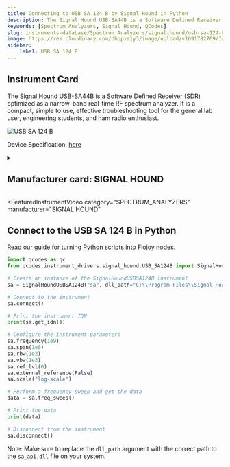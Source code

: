 ```yaml
---
title: Connecting to USB SA 124 B by Signal Hound in Python
description: The Signal Hound USB-SA44B is a Software Defined Receiver (SDR) optimized as a narrow-band real-time RF spectrum analyzer. It is a compact, simple to use, effective troubleshooting tool for the general lab user, engineering students, and ham radio enthusiast.
keywords: [Spectrum Analyzers, Signal Hound, QCodes] 
slug: instruments-database/Spectrum Analyzers/signal-hound/usb-sa-124-b 
image: https://res.cloudinary.com/dhopxs1y3/image/upload/v1691782769/Instruments/Spectrum%20Analyzers/USB-SA-124-B/USB-SA-124-B.jpg
sidebar:
    label: USB SA 124 B 
---
```



## Instrument Card

The Signal Hound USB-SA44B is a Software Defined Receiver (SDR) optimized as a narrow-band real-time RF spectrum analyzer. It is a compact, simple to use, effective troubleshooting tool for the general lab user, engineering students, and ham radio enthusiast.

![USB SA 124 B](https://res.cloudinary.com/dhopxs1y3/image/upload/v1691782769/Instruments/Spectrum%20Analyzers/USB-SA-124-B/USB-SA-124-B.jpg)

Device Specification: [here](https://signalhound.com/sigdownloads/datasheets/SA44B_sellsheet-Spring-2021.pdf)

<details style={{ marginTop: "15px"}}>
<summary><h2 style={{display:'inline'}}>Manufacturer card: SIGNAL HOUND</h2></summary>

![SIGNAL HOUND](https://res.cloudinary.com/dhopxs1y3/image/upload/v1692806199/Instruments/Vendor%20Logos/Signalhound.png)

Signal Hound is a manufacturer of RF spectrum analyzers and signal generators.

- Headquarters: USA
- Yearly Revenue (millions, USD): 3.6
- Vendor Website: [here](https://signalhound.com/)

</details>


<FeaturedInstrumentVideo
  category="SPECTRUM_ANALYZERS"
  manufacturer="SIGNAL HOUND"
></FeaturedInstrumentVideo>

## Connect to the USB SA 124 B in Python

[Read our guide for turning Python scripts into Flojoy nodes.](https://docs.flojoy.ai/contribution/blocks/custom-flojoy-block/)



<Tabs>
<TabItem value="Flojoy" label="Flojoy" className="flojoy-instrument-tabs">

<NodeCardCollection category="SPECTRUM_ANALYZERS" manufacturer="Signal Hound"></NodeCardCollection>

</TabItem>
<TabItem value="QCodes" label="QCodes">

```python
import qcodes as qc
from qcodes.instrument_drivers.signal_hound.USB_SA124B import SignalHoundUSBSA124B

# Create an instance of the SignalHoundUSBSA124B instrument
sa = SignalHoundUSBSA124B("sa", dll_path="C:\\Program Files\\Signal Hound\\Spike\\sa_api.dll")

# Connect to the instrument
sa.connect()

# Print the instrument IDN
print(sa.get_idn())

# Configure the instrument parameters
sa.frequency(1e9)
sa.span(1e6)
sa.rbw(1e3)
sa.vbw(1e3)
sa.ref_lvl(0)
sa.external_reference(False)
sa.scale("log-scale")

# Perform a frequency sweep and get the data
data = sa.freq_sweep()

# Print the data
print(data)

# Disconnect from the instrument
sa.disconnect()
```
Note: Make sure to replace the `dll_path` argument with the correct path to the `sa_api.dll` file on your system.

</TabItem>
</Tabs>